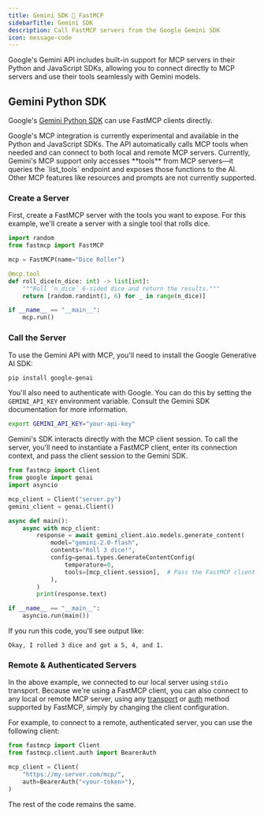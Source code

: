 ```yaml
---
title: Gemini SDK 🤝 FastMCP
sidebarTitle: Gemini SDK
description: Call FastMCP servers from the Google Gemini SDK
icon: message-code
---
```



Google's Gemini API includes built-in support for MCP servers in their Python and JavaScript SDKs, allowing you to connect directly to MCP servers and use their tools seamlessly with Gemini models.

## Gemini Python SDK

Google's [Gemini Python SDK](https://ai.google.dev/gemini-api/docs) can use FastMCP clients directly.

<Note>
Google's MCP integration is currently experimental and available in the Python and JavaScript SDKs. The API automatically calls MCP tools when needed and can connect to both local and remote MCP servers.
</Note>

<Tip>
Currently, Gemini's MCP support only accesses **tools** from MCP servers—it queries the `list_tools` endpoint and exposes those functions to the AI. Other MCP features like resources and prompts are not currently supported.
</Tip>

### Create a Server

First, create a FastMCP server with the tools you want to expose. For this example, we'll create a server with a single tool that rolls dice.

```python server.py
import random
from fastmcp import FastMCP

mcp = FastMCP(name="Dice Roller")

@mcp.tool
def roll_dice(n_dice: int) -> list[int]:
    """Roll `n_dice` 6-sided dice and return the results."""
    return [random.randint(1, 6) for _ in range(n_dice)]

if __name__ == "__main__":
    mcp.run()
```

### Call the Server


To use the Gemini API with MCP, you'll need to install the Google Generative AI SDK:

```bash
pip install google-genai
```

You'll also need to authenticate with Google. You can do this by setting the `GEMINI_API_KEY` environment variable. Consult the Gemini SDK documentation for more information.

```bash
export GEMINI_API_KEY="your-api-key"
```

Gemini's SDK interacts directly with the MCP client session. To call the server, you'll need to instantiate a FastMCP client, enter its connection context, and pass the client session to the Gemini SDK.

```python {5, 9, 15}
from fastmcp import Client
from google import genai
import asyncio

mcp_client = Client("server.py")
gemini_client = genai.Client()

async def main():    
    async with mcp_client:
        response = await gemini_client.aio.models.generate_content(
            model="gemini-2.0-flash",
            contents="Roll 3 dice!",
            config=genai.types.GenerateContentConfig(
                temperature=0,
                tools=[mcp_client.session],  # Pass the FastMCP client session
            ),
        )
        print(response.text)

if __name__ == "__main__":
    asyncio.run(main())
```

If you run this code, you'll see output like:

```text
Okay, I rolled 3 dice and got a 5, 4, and 1.
```

### Remote & Authenticated Servers

In the above example, we connected to our local server using `stdio` transport. Because we're using a FastMCP client, you can also connect to any local or remote MCP server, using any [transport](/clients/transports) or [auth](/clients/auth) method supported by FastMCP, simply by changing the client configuration.

For example, to connect to a remote, authenticated server, you can use the following client:

```python
from fastmcp import Client
from fastmcp.client.auth import BearerAuth

mcp_client = Client(
    "https://my-server.com/mcp/",
    auth=BearerAuth("<your-token>"),
)
```

The rest of the code remains the same.


